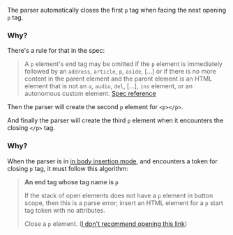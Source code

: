 The parser automatically closes the first `p` tag when facing the next opening `p` tag.

### Why?
There's a rule for that in the spec:

> A `p` element's end tag may be omitted if the `p` element is immediately followed by an
> `address`, `article`, `p`, `aside`, [...] or if there is no more content in the parent element and the parent element is an HTML element that is not an
> `a`, `audio`, `del`, [...], `ins` element, or an autonomous custom element. [Spec reference](https://html.spec.whatwg.org/multipage/syntax.html#normal-elements)

Then the parser will create the second `p` element for `<p></p>`.

And finally the parser will create the third `p` element when it encounters the closing `</p>` tag.

### Why?

When the parser is in [in body insertion mode](https://html.spec.whatwg.org/multipage/parsing.html#parsing-main-inbody), and encounters a token for closing `p` tag, it must follow this algorithm:

> **An end tag whose tag name is `p`**
>
> If the stack of open elements does not have a `p` element in button scope, then this is a parse error;
> insert an HTML element for a `p` start tag token with no attributes.
>
> Close a `p` element. ([I don't recommend opening this link](https://html.spec.whatwg.org/multipage/parsing.html#close-a-p-element))

